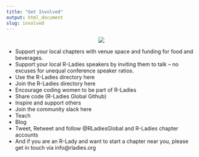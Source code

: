 ```yaml
---
title: "Get Involved"
output: html_document
slug: involved
---
```


<center>

![](../images/rladies-help.png)

</center>

- Support your local chapters with venue space and funding for food and beverages.
- Support your local R-Ladies speakers by inviting them to talk – no excuses for unequal conference speaker ratios.
- Use the R-Ladies directory here
- Join the R-Ladies directory here
- Encourage coding women to be part of R-Ladies
- Share code (R-Ladies Global Github)
- Inspire and support others
- Join the community slack here
- Teach
- Blog
- Tweet, Retweet and follow @RLadiesGlobal and R-Ladies chapter accounts
- And if you are an R-Lady and want to start a chapter near you, please get in touch via info@rladies.org

